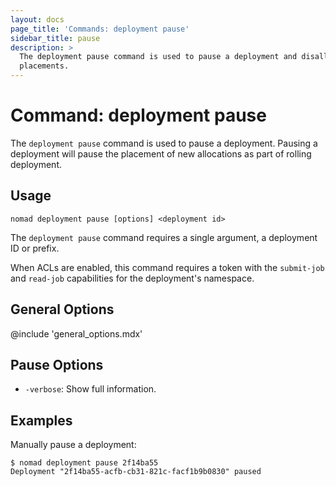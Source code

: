 ```yaml
---
layout: docs
page_title: 'Commands: deployment pause'
sidebar_title: pause
description: >
  The deployment pause command is used to pause a deployment and disallow new
  placements.
---
```


# Command: deployment pause

The `deployment pause` command is used to pause a deployment. Pausing a
deployment will pause the placement of new allocations as part of rolling
deployment.

## Usage

```plaintext
nomad deployment pause [options] <deployment id>
```

The `deployment pause` command requires a single argument, a deployment ID or
prefix.

When ACLs are enabled, this command requires a token with the `submit-job`
and `read-job` capabilities for the deployment's namespace.

## General Options

@include 'general_options.mdx'

## Pause Options

- `-verbose`: Show full information.

## Examples

Manually pause a deployment:

```shell-session
$ nomad deployment pause 2f14ba55
Deployment "2f14ba55-acfb-cb31-821c-facf1b9b0830" paused
```

